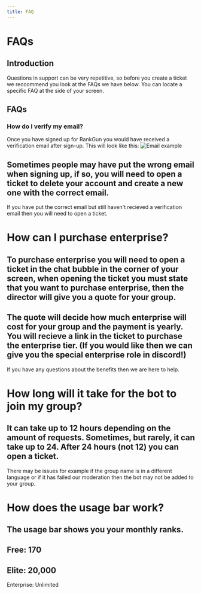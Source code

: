 ---
title: FAQ
---

# FAQs #
## Introduction ##

Questions in support can be very repetitive, so before you create a ticket we reccommend you look at the FAQs we have below. You can locate a specific FAQ at the side of your screen.

## FAQs ##

### How do I verify my email? ###
Once you have signed up for RankGun you would have received a verification email after sign-up. This will look like this:
![Email example](/images/verificationemail.png)

Sometimes people may have put the wrong email when signing up, if so, you will need to open a ticket to delete your account and create a new one with the correct email.
---
If you have put the correct email but still haven't recieved a verification email then you will need to open a ticket.

# How can I purchase enterprise? ###
To purchase enterprise you will need to open a ticket in the chat bubble in the corner of your screen, when opening the ticket you must state that you want to purchase enterprise, then the director will give you a quote for your group.
---
The quote will decide how much enterprise will cost for your group and the payment is yearly. You will recieve a link in the ticket to purchase the enterprise tier. (If you would like then we can give you the special enterprise role in discord!)
---
If you have any questions about the benefits then we are here to help.

# How long will it take for the bot to join my group? ###
It can take up to 12 hours depending on the amount of requests.
Sometimes, but rarely, it can take up to 24. After 24 hours (not 12) you can open a ticket.
---
There may be issues for example if the group name is in a different language or if it has failed our moderation then the bot may not be added to your group.

# How does the usage bar work?
The usage bar shows you your monthly ranks.
---
Free: 170
---
Elite: 20,000
---
Enterprise: Unlimited
